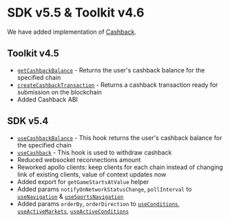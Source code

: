 
# SDK v5.5 & Toolkit v4.6

We have added implementation of [Cashback](/hub/apps/guides/cashout/overview).


## Toolkit v4.5
- [`getCashbackBalance`](/hub/apps/toolkit/cashback/getCashbackBalance) - Returns the user's cashback balance for the specified chain
- [`createCashbackTransaction`](/hub/apps/toolkit/cashback/createCashbackTransaction) - Returns a cashback transaction ready for submission on the blockchain
- Added Cashback ABI

## SDK v5.4
- [`useCashbackBalance`](/hub/apps/sdk/cashback/useCashbackBalance) - This hook returns the user's cashback balance for the specified chain
- [`useCashback`](/hub/apps/sdk/cashback/useCashback) - This hook is used to withdraw cashback
- Reduced websocket reconnections amount
- Reworked apollo clients: keep clients for each chain instead of changing link of existing clients, value of context updates now
- Added export for `getGameStartsAtValue` helper
- Added params `notifyOnNetworkStatusChange`, `pollInterval` to [`useNavigation`](/hub/apps/sdk/data-hooks/useNavigation) & [`useSportsNavigation`](/hub/apps/sdk/data-hooks/useSportsNavigation)
- Added params `orderBy`, `orderDirection` to [`useConditions`](hub/apps/sdk/data-hooks/useConditions), [`useActiveMarkets`](hub/apps/sdk/data-hooks/useActiveMarkets), [`useActiveConditions`](hub/apps/sdk/data-hooks/useActiveConditions)
